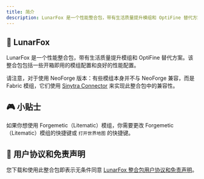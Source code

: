 ```yaml
---
title: 简介
description: LunarFox 是一个性能整合包，带有生活质量提升模组和 OptiFine 替代方案。该整合包包括一些开箱即用的模组配置和良好的性能配置。
---
```



<LinkCard
    title="下载 LunarFox"
    description="从 Modrinth 下载。"
    href="https://modrinth.com/modpack/lunarfox"
/>

## 🦊 LunarFox

LunarFox 是一个性能整合包，带有生活质量提升模组和 OptiFine 替代方案。该整合包包括一些开箱即用的模组配置和良好的性能配置。

请注意，对于使用 NeoForge 版本：有些模组本身并不与 NeoForge 兼容，而是 Fabric 模组，它们使用 [Sinytra Connector](https://modrinth.com/mod/connector) 来实现此整合包中的兼容性。

## 🎮 小贴士

如果你想使用 Forgemetic（Litematic）模组，你需要更改 Forgemetic（Litematic）模组的快捷键或 `打开世界地图` 的快捷键。

## 🧾 用户协议和免责声明

您下载和使用此整合包即表示无条件同意 [LunarFox 整合包用户协议和免责声明](./disclaimer)。